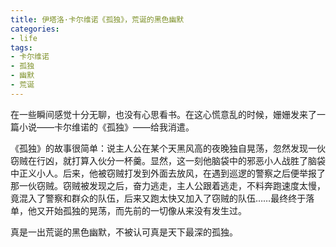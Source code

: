 ```yaml
---
title: 伊塔洛·卡尔维诺《孤独》，荒诞的黑色幽默
categories:
- life
tags:
- 卡尔维诺
- 孤独
- 幽默
- 荒诞
---
```


在一些瞬间感觉十分无聊，也没有心思看书。在这心慌意乱的时候，姗姗发来了一篇小说——卡尔维诺的《孤独》——给我消遣。

《孤独》的故事很简单：说主人公在某个天黑风高的夜晚独自晃荡，忽然发现一伙窃贼在行凶，就打算入伙分一杯羹。显然，这一刻他脑袋中的邪恶小人战胜了脑袋中正义小人。后来，他被窃贼打发到外面去放风，在遇到巡逻的警察之后便举报了那一伙窃贼。窃贼被发现之后，奋力逃走，主人公跟着逃走，不料奔跑速度太慢，竟混入了警察和群众的队伍，后来又跑太快又加入了窃贼的队伍……最终终于落单，他又开始孤独的晃荡，而先前的一切像从来没有发生过。

真是一出荒诞的黑色幽默，不被认可真是天下最深的孤独。
